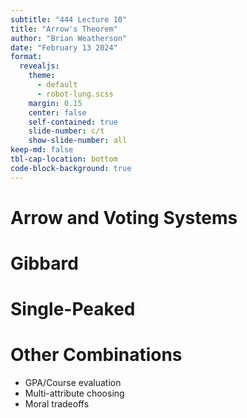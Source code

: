 ```yaml
---
subtitle: "444 Lecture 10"
title: "Arrow's Theorem"
author: "Brian Weatherson"
date: "February 13 2024"
format:
  revealjs:
    theme:
      - default
      - robot-lung.scss
    margin: 0.15
    center: false
    self-contained: true
    slide-number: c/t
    show-slide-number: all
keep-md: false
tbl-cap-location: bottom
code-block-background: true
---
```


# Arrow and Voting Systems



# Gibbard

# Single-Peaked

# Other Combinations

- GPA/Course evaluation
- Multi-attribute choosing
- Moral tradeoffs